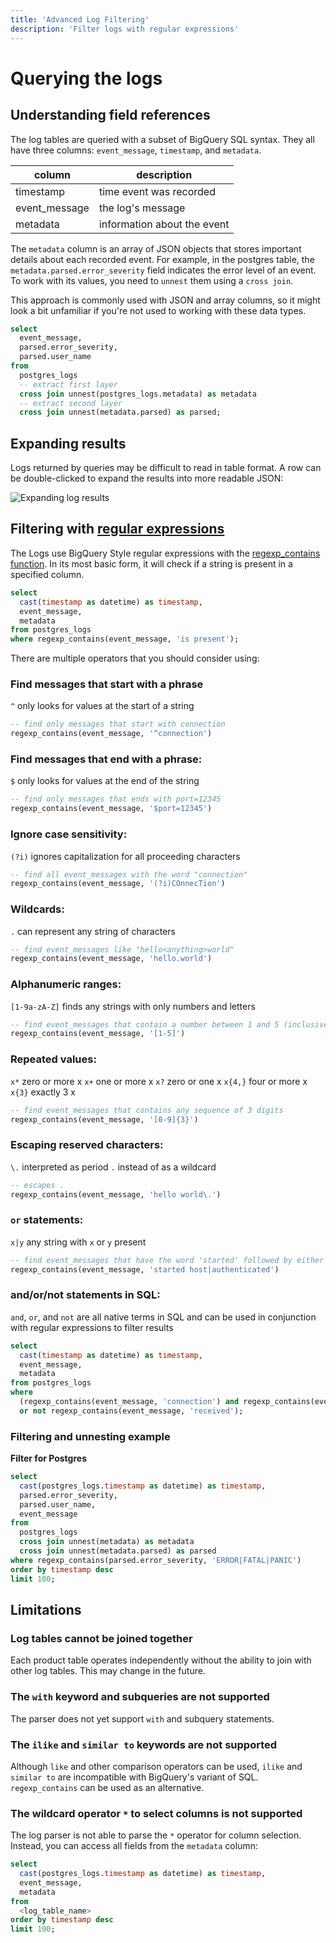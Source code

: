 ```yaml
---
title: 'Advanced Log Filtering'
description: 'Filter logs with regular expressions'
---
```


# Querying the logs

## Understanding field references

The log tables are queried with a subset of BigQuery SQL syntax. They all have three columns: `event_message`, `timestamp`, and `metadata`.

| column        | description                 |
| ------------- | --------------------------- |
| timestamp     | time event was recorded     |
| event_message | the log's message           |
| metadata      | information about the event |

The `metadata` column is an array of JSON objects that stores important details about each recorded event. For example, in the postgres table, the `metadata.parsed.error_severity` field indicates the error level of an event. To work with its values, you need to `unnest` them using a `cross join`.

This approach is commonly used with JSON and array columns, so it might look a bit unfamiliar if you're not used to working with these data types.

```sql
select
  event_message,
  parsed.error_severity,
  parsed.user_name
from
  postgres_logs
  -- extract first layer
  cross join unnest(postgres_logs.metadata) as metadata
  -- extract second layer
  cross join unnest(metadata.parsed) as parsed;
```

## Expanding results

Logs returned by queries may be difficult to read in table format. A row can be double-clicked to expand the results into more readable JSON:

![Expanding log results](/docs/img/guides/platform/expanded-log-results.png)

## Filtering with [regular expressions](https://en.wikipedia.org/wiki/Regular_expression)

The Logs use BigQuery Style regular expressions with the [regexp_contains function](https://cloud.google.com/bigquery/docs/reference/standard-sql/string_functions#regexp_contains). In its most basic form, it will check if a string is present in a specified column.

```sql
select
  cast(timestamp as datetime) as timestamp,
  event_message,
  metadata
from postgres_logs
where regexp_contains(event_message, 'is present');
```

There are multiple operators that you should consider using:

### Find messages that start with a phrase

`^` only looks for values at the start of a string

```sql
-- find only messages that start with connection
regexp_contains(event_message, '^connection')
```

### Find messages that end with a phrase:

`$` only looks for values at the end of the string

```sql
-- find only messages that ends with port=12345
regexp_contains(event_message, '$port=12345')
```

### Ignore case sensitivity:

`(?i)` ignores capitalization for all proceeding characters

```sql
-- find all event_messages with the word "connection"
regexp_contains(event_message, '(?i)COnnecTion')
```

### Wildcards:

`.` can represent any string of characters

```sql
-- find event_messages like "hello<anything>world"
regexp_contains(event_message, 'hello.world')
```

### Alphanumeric ranges:

`[1-9a-zA-Z]` finds any strings with only numbers and letters

```sql
-- find event_messages that contain a number between 1 and 5 (inclusive)
regexp_contains(event_message, '[1-5]')
```

### Repeated values:

`x*` zero or more x
`x+` one or more x
`x?` zero or one x
`x{4,}` four or more x
`x{3}` exactly 3 x

```sql
-- find event_messages that contains any sequence of 3 digits
regexp_contains(event_message, '[0-9]{3}')
```

### Escaping reserved characters:

`\.` interpreted as period `.` instead of as a wildcard

```sql
-- escapes .
regexp_contains(event_message, 'hello world\.')
```

### `or` statements:

`x|y` any string with `x` or `y` present

```sql
-- find event_messages that have the word 'started' followed by either the word "host" or "authenticated"
regexp_contains(event_message, 'started host|authenticated')
```

### and/or/not statements in SQL:

`and`, `or`, and `not` are all native terms in SQL and can be used in conjunction with regular expressions to filter results

```sql
select
  cast(timestamp as datetime) as timestamp,
  event_message,
  metadata
from postgres_logs
where
  (regexp_contains(event_message, 'connection') and regexp_contains(event_message, 'host'))
  or not regexp_contains(event_message, 'received');
```

### Filtering and unnesting example

**Filter for Postgres**

```sql
select
  cast(postgres_logs.timestamp as datetime) as timestamp,
  parsed.error_severity,
  parsed.user_name,
  event_message
from
  postgres_logs
  cross join unnest(metadata) as metadata
  cross join unnest(metadata.parsed) as parsed
where regexp_contains(parsed.error_severity, 'ERROR|FATAL|PANIC')
order by timestamp desc
limit 100;
```

## Limitations

### Log tables cannot be joined together

Each product table operates independently without the ability to join with other log tables. This may change in the future.

### The `with` keyword and subqueries are not supported

The parser does not yet support `with` and subquery statements.

### The `ilike` and `similar to` keywords are not supported

Although `like` and other comparison operators can be used, `ilike` and `similar to` are incompatible with BigQuery's variant of SQL. `regexp_contains` can be used as an alternative.

### The wildcard operator `*` to select columns is not supported

The log parser is not able to parse the `*` operator for column selection. Instead, you can access all fields from the `metadata` column:

```sql
select
  cast(postgres_logs.timestamp as datetime) as timestamp,
  event_message,
  metadata
from
  <log_table_name>
order by timestamp desc
limit 100;
```
